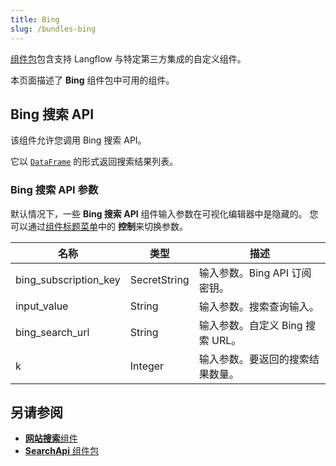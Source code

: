 ```yaml
---
title: Bing
slug: /bundles-bing
---
```



[组件包](/components-bundle-components)包含支持 Langflow 与特定第三方集成的自定义组件。

本页面描述了 **Bing** 组件包中可用的组件。

## Bing 搜索 API

该组件允许您调用 Bing 搜索 API。

它以 [`DataFrame`](/data-types#dataframe) 的形式返回搜索结果列表。

### Bing 搜索 API 参数

默认情况下，一些 **Bing 搜索 API** 组件输入参数在可视化编辑器中是隐藏的。
您可以通过[组件标题菜单](/concepts-components#component-menus)中的 <Icon name="SlidersHorizontal" aria-hidden="true"/> **控制**来切换参数。

| 名称 | 类型 | 描述 |
|------|------|-------------|
| bing_subscription_key | SecretString | 输入参数。Bing API 订阅密钥。 |
| input_value | String | 输入参数。搜索查询输入。 |
| bing_search_url | String | 输入参数。自定义 Bing 搜索 URL。 |
| k | Integer | 输入参数。要返回的搜索结果数量。 |

## 另请参阅

* [**网站搜索**组件](/components-data#web-search)
* [**SearchApi** 组件包](/bundles-searchapi)